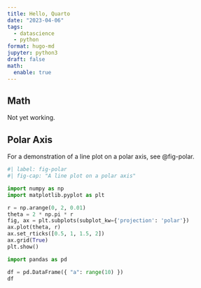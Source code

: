 ```yaml
---
title: Hello, Quarto
date: "2023-04-06"
tags: 
  - datascience
  - python
format: hugo-md
jupyter: python3
draft: false
math:
  enable: true
---
```


## Math

Not yet working.

## Polar Axis

For a demonstration of a line plot on a polar axis, see @fig-polar.

```python
#| label: fig-polar
#| fig-cap: "A line plot on a polar axis"

import numpy as np
import matplotlib.pyplot as plt

r = np.arange(0, 2, 0.01)
theta = 2 * np.pi * r
fig, ax = plt.subplots(subplot_kw={'projection': 'polar'})
ax.plot(theta, r)
ax.set_rticks([0.5, 1, 1.5, 2])
ax.grid(True)
plt.show()
```

```python
import pandas as pd

df = pd.DataFrame({ "a": range(10) })
df
```
